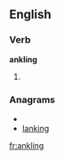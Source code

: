 
==English==

===Verb===
'''ankling'''

# {{present participle of|[[ankle]]}}

===Anagrams===
* {{alphagram|agiklnn}}
* [[lanking#English|lanking]]

[[fr:ankling]]